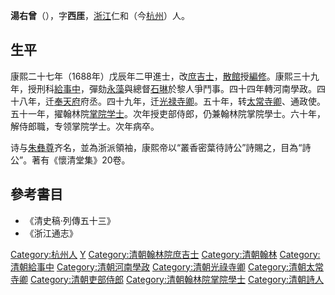 '''湯右曾'''（{{bd|1656年||1721年|catIdx=T湯}}），字'''西厓'''，[[浙江|浙江]]仁和（今[[杭州|杭州]]）人。

== 生平 ==
康熙二十七年（1688年）戊辰年二甲進士，改[[庶吉士|庶吉士]]，[[散館|散館]]授[[編修|編修]]。康熙三十九年，授刑科[[給事中|給事中]]，彈劾[[永藻|永藻]]與總督[[石琳|石琳]]於黎人爭鬥事。四十四年轉河南學政。四十八年，迁[[奉天府|奉天府]]府丞。四十九年，迁[[光禄寺卿|光禄寺卿]]。五十年，转[[太常寺卿|太常寺卿]]、通政使。五十一年，擢翰林院[[掌院学士|掌院学士]]。次年授吏部侍郎，仍兼翰林院掌院學士。六十年，解侍郎職，专领掌院学士。次年病卒。

诗与[[朱彝尊|朱彝尊]]齐名，並為浙派領袖，康熙帝以“叢香密葉待詩公”詩賜之，目為“詩公”。著有《懷清堂集》20卷。

==參考書目==
* 《清史稿·列傳五十三》
* 《浙江通志》

{{康熙二十七年戊辰科殿試金榜}}

{{Authority control}}

{{DEFAULTSORT:Tang湯}}
[[Category:杭州人|Category:杭州人]]
[[Category:湯姓|Y]]
[[Category:清朝翰林院庶吉士|Category:清朝翰林院庶吉士]]
[[Category:清朝翰林|Category:清朝翰林]]
[[Category:清朝給事中|Category:清朝給事中]]
[[Category:清朝河南學政|Category:清朝河南學政]]
[[Category:清朝光祿寺卿|Category:清朝光祿寺卿]]
[[Category:清朝太常寺卿|Category:清朝太常寺卿]]
[[Category:清朝吏部侍郎|Category:清朝吏部侍郎]]
[[Category:清朝翰林院掌院學士|Category:清朝翰林院掌院學士]]
[[Category:清朝詩人|Category:清朝詩人]]